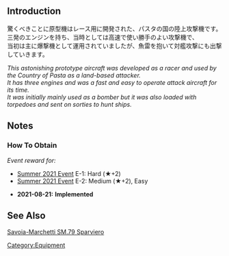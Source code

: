{{EquipmentInfo}}

==Introduction==
驚くべきことに原型機はレース用に開発された、パスタの国の陸上攻撃機です。<br>
三発のエンジンを持ち、当時としては高速で使い勝手のよい攻撃機で、<br>
当初は主に爆撃機として運用されていましたが、魚雷を抱いて対艦攻撃にも出撃していきます。

''This astonishing prototype aircraft was developed as a racer and used by the Country of Pasta as a land-based attacker.''<br>
''It has three engines and was a fast and easy to operate attack aircraft for its time.''<br>
''It was initially mainly used as a bomber but it was also loaded with torpedoes and sent on sorties to hunt ships.''

==Notes==
<div class="mw-collapsible"><h3>How To Obtain</h3>
<div class="mw-collapsible-content">
''Event reward for:''
* [[Summer 2021 Event]] E-1: Hard (★+2)
* [[Summer 2021 Event]] E-2: Medium (★+2), Easy

</div></div>


<div class="mw-collapsible><h3>Updates History</h3>
<div class="mw-collapsible-content>
* '''2021-08-21:''' '''Implemented'''
</div>

==See Also==
[[wikipedia:Savoia-Marchetti SM.79 Sparviero|Savoia-Marchetti SM.79 Sparviero]]
{{Equipmentlist}}
[[Category:Equipment]]